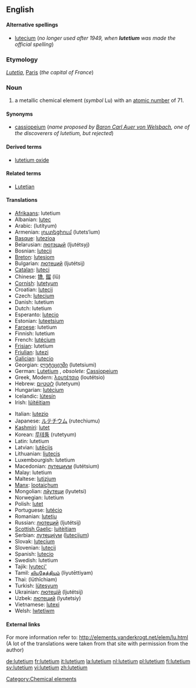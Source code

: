 {{see|Lutetium}}
==English==
{{elements|Lu|ytterbium|Yb|hafnium|Hf}}
====Alternative spellings====
*[[lutecium]] (''no longer used after 1949, when '''lutetium''' was made the official spelling'')

===Etymology===
{{L.}} ''[[Lutetia]]'', [[Paris]] (''the capital of France'')

=== Noun ===
{{en-noun|-}}
{{wikipedia}}

# a metallic chemical element (''symbol'' Lu) with an [[atomic number]] of 71.

====Synonyms====
*[[cassiopeium]] (''name proposed by [[w:Carl Auer von Welsbach|Baron Carl Auer von Welsbach]], one of the discoverers of lutetium, but rejected'')

====Derived terms====
*[[lutetium oxide]]

====Related terms====
*[[Lutetian]]

==== Translations ====
{{top}}
*[[Afrikaans]]: lutetium
*Albanian: [[lutec]]
*Arabic: {{ARchar|[[لوتيتيوم]]}} (lutítyum) {{m}}
*Armenian: [[լուտեցիում]] (lutets‘ium)
*[[Basque]]: [[lutezioa]]
*Belarusian: [[лютэцый]] (ljutétsyj) {{m}}
*Bosnian: [[lutecij]]
*[[Breton]]: [[lutesiom]]
*Bulgarian: [[лютеций]] (ljutétsij) {{m}}
*[[Catalan]]: [[luteci]]
*Chinese: [[镥]], [[鎦]] (lǔ)
*[[Cornish]]: [[lutetyum]]
*Croatian: [[lutecij]]
*Czech: [[lutecium]]
*Danish: lutetium
*Dutch: lutetium {{n}}
*Esperanto: [[lutecio]]
*Estonian: [[luteetsium]]
*[[Faroese]]: lutetium
*Finnish: lutetium
*French: [[lutécium]] {{m}}
*[[Frisian]]: lutetium
*[[Friulian]]: [[lutezi]]
*[[Galician]]: [[lutecio]]
*Georgian: [[ლუტეციუმი]] (lutetsiumi)
*German: [[Lutetium]] {{n}}, ''obsolete:'' [[Cassiopeium]] {{n}}
*Greek, Modern: [[λουτέτσιο]] (loutétsio) {{n}}
*Hebrew: [[לוטטיום]] (lutetyum)
*Hungarian: [[lutécium]]
*Icelandic: [[lútesín]]
*Irish: [[lúitéitiam]]
{{mid}}
*Italian: [[lutezio]] {{m}}
*Japanese: [[ルテチウム]] (rutechiumu)
*[[Kashmiri]]: [[lutet]]
*Korean: [[루테튬]] (rutetyum)
*Latin: lutetium
*Latvian: [[lutēcijs]]
*Lithuanian: [[liutecis]]
*Luxembourgish: lutetium
*Macedonian: [[лутециум]] (lutétsium) {{m}}
*Malay: lutetium
*Maltese: [[lutizjum]]
*[[Manx]]: [[lootaiçhum]]
*Mongolian: [[лйутеци]] (lyutetsi)
*Norwegian: lutetium
*Polish: [[lutet]] {{m}}
*Portuguese: [[lutécio]] {{m}}
*Romanian: [[luteţiu]] {{n}}
*Russian: [[лютеций]] (ljutétsij) {{m}}
*[[Scottish Gaelic]]: [[luitèitiam]]
*Serbian: [[лутециjум]] ([[lutecijum]]) {{m}}
*Slovak: [[lutecium]]
*Slovenian: [[lutecij]]
*Spanish: [[lutecio]] {{m}}
*Swedish: lutetium
*Tajik: [[lyuteci']]
*Tamil: [[லியுதேத்தியம்]] (liyutēttiyam)
*Thai: {{THchar|[[ลูทีเชียม]]}} (lūthīchiam)
*Turkish: [[lütesyum]]
*Ukrainian: [[лютецiй]] (ljutétsij) {{m}}
*Uzbek: [[лютеций]] (lyutetsiy)
*Vietnamese: [[lutexi]]
*Welsh: [[lwtetiwm]]
{{bottom}}

====External links====
For more information refer to:
http://elements.vanderkrogt.net/elem/lu.html
(A lot of the translations were taken from that site with permission from the author)

[[Category:Chemical elements]]

[[de:lutetium]]
[[fr:lutetium]]
[[it:lutetium]]
[[la:lutetium]]
[[nl:lutetium]]
[[pl:lutetium]]
[[fi:lutetium]]
[[sv:lutetium]]
[[vi:lutetium]]
[[zh:lutetium]]